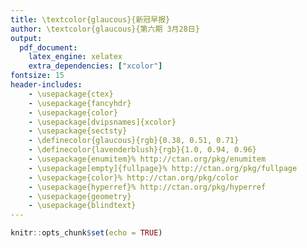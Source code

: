 ```yaml
---
title: \textcolor{glaucous}{新冠早报}
author: \textcolor{glaucous}{第六期 3月28日}
output: 
  pdf_document:
    latex_engine: xelatex
    extra_dependencies: ["xcolor"]
fontsize: 15
header-includes:
    - \usepackage{ctex}
    - \usepackage{fancyhdr}
    - \usepackage{color}
    - \usepackage[dvipsnames]{xcolor}
    - \usepackage{sectsty}
    - \definecolor{glaucous}{rgb}{0.38, 0.51, 0.71}
    - \definecolor{lavenderblush}{rgb}{1.0, 0.94, 0.96}
    - \usepackage{enumitem}% http://ctan.org/pkg/enumitem
    - \usepackage[empty]{fullpage}% http://ctan.org/pkg/fullpage
    - \usepackage{color}% http://ctan.org/pkg/color
    - \usepackage{hyperref}% http://ctan.org/pkg/hyperref
    - \usepackage{geometry}
    - \usepackage{blindtext}
---
```

\newcommand{\resheading}[1]{%
  \noindent\fcolorbox{lavenderblush}{lavenderblush}{\makebox[\dimexpr\textwidth-2\fboxsep-2\fboxrule][l]{\textbf{~#1}}}%
}


\pagestyle{fancyplain}
\lhead{\includegraphics[height=2cm]{logo.png}}
\rhead{\begin{tabular}[b]{@{}c@{}}中美健康峰会“智援组” 新冠早报组\\ \\ \end{tabular}}


\resheading{新闻摘要}

\resheading{疫情观察}


```r
knitr::opts_chunk$set(echo = TRUE)
```




